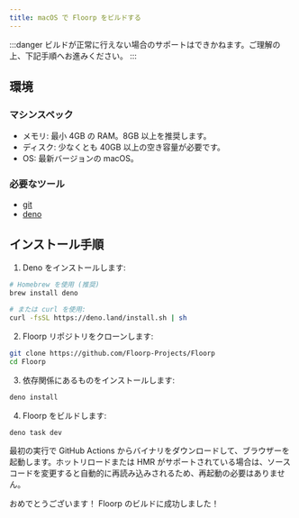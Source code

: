 ```yaml
---
title: macOS で Floorp をビルドする
---
```


:::danger
ビルドが正常に行えない場合のサポートはできかねます。ご理解の上、下記手順へお進みください。
:::

## 環境

### マシンスペック

- メモリ: 最小 4GB の RAM。8GB 以上を推奨します。
- ディスク: 少なくとも 40GB 以上の空き容量が必要です。
- OS: 最新バージョンの macOS。

### 必要なツール

- [git](https://git-scm.com/download/linux)
- [deno](https://deno.com/)

## インストール手順

1. Deno をインストールします:
```bash
# Homebrew を使用 (推奨)
brew install deno

# または curl を使用:
curl -fsSL https://deno.land/install.sh | sh
```

2. Floorp リポジトリをクローンします:
```bash
git clone https://github.com/Floorp-Projects/Floorp
cd Floorp
```

3. 依存関係にあるものをインストールします:
```bash
deno install
```

4. Floorp をビルドします:
```bash
deno task dev
```

最初の実行で GitHub Actions からバイナリをダウンロードして、ブラウザーを起動します。ホットリロードまたは HMR がサポートされている場合は、ソースコードを変更すると自動的に再読み込みされるため、再起動の必要はありません。

おめでとうございます！ Floorp のビルドに成功しました！
